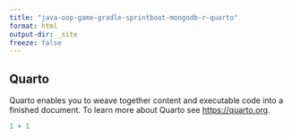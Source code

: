 ```yaml
---
title: "java-oop-game-gradle-sprintboot-mongodb-r-quarto"
format: html
output-dir: _site
freeze: false
---
```


## Quarto

Quarto enables you to weave together content and executable code
into a finished document. To learn more about Quarto see <https://quarto.org>.

```r
1 + 1
```


